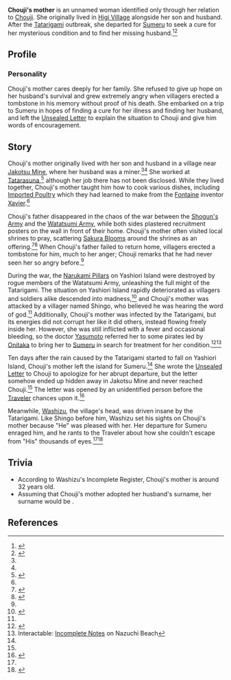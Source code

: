 {{Character Infobox
|type             = Historical
|region           = Inazuma
|child            = Chouji
}}
'''Chouji's mother''' is an unnamed woman identified only through her relation to [[Chouji]]. She originally lived in [[Higi Village]] alongside her son and husband. After the [[Tatarigami]] outbreak, she departed for [[Sumeru]] to seek a cure for her mysterious condition and to find her missing husband.<ref name="gazing">{{Ref/Quest|Gazing Three Thousand Miles Away}}</ref><ref name="prayers">{{Ref/HEO|Washizu's Prayers}}</ref>

==Profile==
===Personality===
Chouji's mother cares deeply for her family. She refused to give up hope on her husband's survival and grew extremely angry when villagers erected a tombstone in his memory without proof of his death. She embarked on a trip to Sumeru in hopes of finding a cure for her illness and finding her husband, and left the [[Unsealed Letter]] to explain the situation to Chouji and give him words of encouragement.

==Story==
Chouji's mother originally lived with her son and husband in a village near [[Jakotsu Mine]], where her husband was a miner.<ref name="notebook" /><ref name="gazing" /> She worked at [[Tatarasuna]],<ref name="travels">{{Ref/HEO|Chouji's Travels}}</ref> although her job there has not been disclosed. While they lived together, Chouji's mother taught him how to cook various dishes, including [[Imported Poultry]] which they had learned to make from the [[Fontaine]] inventor [[Xavier]].<ref name="gazing" />

Chouji's father disappeared in the chaos of the war between the [[Shogun's Army]] and the [[Watatsumi Army]], while both sides plastered recruitment posters on the wall in front of their home. Chouji's mother often visited local shrines to pray, scattering [[Sakura Bloom]]s around the shrines as an offering.<ref name="tattered">{{Ref/Item|Tattered Paper}}</ref><ref>{{Ref/HEO|Shrines of Yashiori Island}}</ref> When Chouji's father failed to return home, villagers erected a tombstone for him, much to her anger; Chouji remarks that he had never seen her so angry before.<ref name="gazing" />

During the war, the [[Narukami Pillar]]s on Yashiori Island were destroyed by rogue members of the Watatsumi Army, unleashing the full might of the Tatarigami. The situation on Yashiori Island rapidly deteriorated as villagers and soldiers alike descended into madness,<ref>{{Ref/HEO|Tatarigami Investigation Expedition}}</ref> and Chouji's mother was attacked by a villager named Shingo, who believed he was hearing the word of god.<ref name="tattered" /> Additionally, Chouji's mother was infected by the Tatarigami, but its energies did not corrupt her like it did others, instead flowing freely inside her. However, she was still inflicted with a fever and occasional bleeding, so the doctor [[Yasumoto]] referred her to some pirates led by [[Onitaka]] to bring her to [[Sumeru]] in search for treatment for her condition.<ref name="notebook">{{Ref/Item|Pharmacist's Notebook (II)}}</ref><ref name="pirate diary">Interactable: [[Pirate's Diary#Incomplete Notes|Incomplete Notes]] on Nazuchi Beach</ref>

Ten days after the rain caused by the Tatarigami started to fall on Yashiori Island, Chouji's mother left the island for Sumeru.<ref name="gazing" /> She wrote the [[Unsealed Letter]] to Chouji to apologize for her abrupt departure, but the letter somehow ended up hidden away in Jakotsu Mine and never reached Chouji.<ref name="gazing" /> The letter was opened by an unidentified person before the [[Traveler]] chances upon it.<ref>{{Ref/Item|Unsealed Letter}}</ref>

Meanwhile, [[Washizu]], the village's head, was driven insane by the Tatarigami. Like Shingo before him, Washizu set his sights on Chouji's mother because "He" was pleased with her. Her departure for Sumeru enraged him, and he rants to the Traveler about how she couldn't escape from "His" thousands of eyes.<ref name="prayers" /><ref>{{Ref/Quest|Sinister Instruction}}</ref>

==Trivia==
*According to Washizu's Incomplete Register, Chouji's mother is around 32 years old.
*Assuming that Chouji's mother adopted her husband's surname, her surname would be {{lang|Zushi|ja=頭師}}.

==References==
{{Reflist|2}}